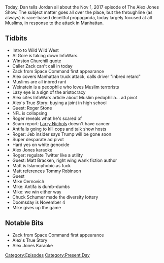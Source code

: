 {{DEFAULTSORT:
    #_EPISODE_0099:November 1, 2017
}}{{Episode
    | title           = November 1, 2017
    | caption         = Listen to this episode on [https://knowledgefight.libsyn.com/knowledge-fight-nov-1-2017 Libsyn] [https://open.spotify.com/episode/2ekX8sBNhPSTUoThb1QT1e Spotify], Read the [[Transcript/99: November 1, 2017|Unofficial Transcript]]
    | episodeNumber   = 99
    | length          = 02:11:57
    | airDate         = November 2, 2017
    | coverageDate    = November 1, 2017
    | episodeType     = [[:Category:Present Day|Present Day]]
    | appearance      = [[Al Gore]], [[Winston Churchill]], [[Zack from Space Command]], [[Harvey Weinstein]], [[Roger Stone]], [[Larry Nichols]], [[Matt Bracken]], [[Tommy Robinson]], [[Mike Cernovich]], [[Chuck Schumer]]
    | oocDrop         = When you repeat a lie, that makes you a liar
    | previousEpisode = [[98: May 2-3, 2012]]
    | nextEpisode     = [[100: January 6-7, 2016]]
}}

{{Stub}}

Today, Dan tells Jordan all about the Nov 1, 2017 episode of The Alex Jones Show. The subject matter goes all over the place, but the throughline (as always) is race-based deceitful propaganda, today largely focused at all Muslims, in response to the attack in Manhattan.

==Tidbits==

*Intro to Wild Wild West
*Al Gore is taking down InfoWars
*Winston Churchill quote
*Caller Zack can't call in today
*Zack from Space Command first appearance
*Alex covers Manhattan truck attack, calls driver "inbred retard"
*Muslims are all inbred rant
*Weinstein is a pedophile who loves Muslim terrorists
*Lazy eye is a sign of the aristocracy
*Alex cites InfoWars article about Muslim pedophilia... ad pivot
*Alex's True Story: buying a joint in high school
*Guest: Roger Stone
*NFL is collapsing
*Roger reveals what he's scared of
*Scam report: [[Larry Nichols]] doesn't have cancer
*Antifa is going to kill cops and talk show hosts
*Roger: Jeb insider says Trump will be gone soon
*Super desparate ad pivot
*Hard yes on white genocide
*Alex Jones karaoke
*Roger: regulate Twitter like a utility
*Guest: Matt Bracken, right wing wank fiction author
*Matt is Islamophobic as fuck
*Matt references Tommy Robinson
*Guest
*Mike Cernovich
*Mike: Antifa is dumb-dumbs
*Mike: we win either way
*Chuck Schumer made the diversity lottery
*Doomsday is November 4
*Mike gives up the game

==Notable Bits==

*Zack from Space Command first appearance
*Alex's True Story
*Alex Jones Karaoke

[[Category:Episodes]]
[[Category:Present Day]]
